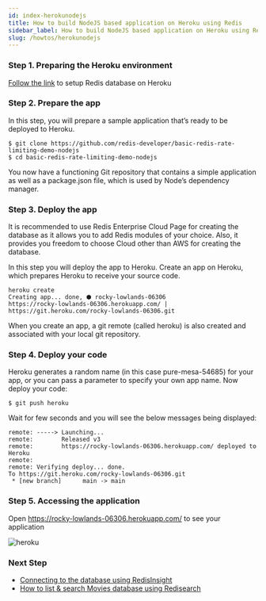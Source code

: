 ```yaml
---
id: index-herokunodejs
title: How to build NodeJS based application on Heroku using Redis
sidebar_label: How to build NodeJS based application on Heroku using Redis 
slug: /howtos/herokunodejs
---
```





### Step 1. Preparing the Heroku environment

[Follow the link](../create/heroku) to setup Redis database on Heroku



### Step 2. Prepare the app

In this step, you will prepare a sample application that’s ready to be deployed to Heroku.


```
$ git clone https://github.com/redis-developer/basic-redis-rate-limiting-demo-nodejs
$ cd basic-redis-rate-limiting-demo-nodejs

```


You now have a functioning Git repository that contains a simple application as well as a package.json file, which is used by Node’s dependency manager.

### Step 3. Deploy the app

It is recommended to use Redis Enterprise Cloud Page for creating the database as it allows you to add Redis modules of your choice. Also, it provides you freedom to choose Cloud other than AWS for creating the database.


In this step you will deploy the app to Heroku.
Create an app on Heroku, which prepares Heroku to receive your source code.



```
heroku create
Creating app... done, ⬢ rocky-lowlands-06306
https://rocky-lowlands-06306.herokuapp.com/ | https://git.heroku.com/rocky-lowlands-06306.git
```

When you create an app, a git remote (called heroku) is also created and associated with your local git repository.

### Step 4. Deploy your code

Heroku generates a random name (in this case pure-mesa-54685) for your app, or you can pass a parameter to specify your own app name.
Now deploy your code:

```
$ git push heroku
```

Wait for few seconds and you will see the below messages being displayed:

```
remote: -----> Launching...
remote:        Released v3
remote:        https://rocky-lowlands-06306.herokuapp.com/ deployed to Heroku
remote: 
remote: Verifying deploy... done.
To https://git.heroku.com/rocky-lowlands-06306.git
 * [new branch]      main -> main

```

### Step 5. Accessing the application


Open https://rocky-lowlands-06306.herokuapp.com/   to see your application

![heroku](heroku_ratelimiter.png)

### Next Step

- [Connecting to the database using RedisInsight](/explore/redisinsight/)
- [How to list & search Movies database using Redisearch](/howtos/moviesdatabase/getting-started/)

